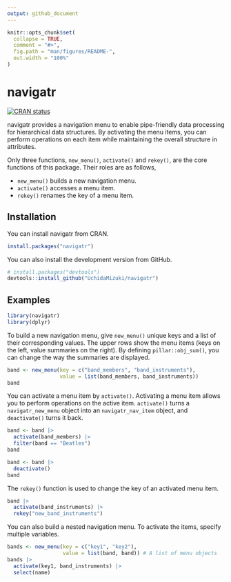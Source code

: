 ```yaml
---
output: github_document
---
```


<!-- README.md is generated from README.Rmd. Please edit that file -->

```r
knitr::opts_chunk$set(
  collapse = TRUE,
  comment = "#>",
  fig.path = "man/figures/README-",
  out.width = "100%"
)
```

# navigatr

<!-- badges: start -->
[![CRAN status](https://www.r-pkg.org/badges/version/navigatr)](https://CRAN.R-project.org/package=navigatr)
<!-- badges: end -->

navigatr provides a navigation menu to enable pipe-friendly data processing for hierarchical data structures. 
By activating the menu items, you can perform operations on each item while maintaining the overall structure in attributes.

Only three functions, `new_menu()`, `activate()` and `rekey()`, are the core functions of this package.
Their roles are as follows,

- `new_menu()` builds a new navigation menu.
- `activate()` accesses a menu item.
- `rekey()` renames the key of a menu item.

## Installation

You can install navigatr from CRAN.

``` r
install.packages("navigatr")
```

You can also install the development version from GitHub.

``` r
# install.packages("devtools")
devtools::install_github("UchidaMizuki/navigatr")
```

## Examples

```r
library(navigatr)
library(dplyr)
```

To build a new navigation menu, give `new_menu()` unique keys and a list of their corresponding values.
The upper rows show the menu items (keys on the left, value summaries on the right).
By defining `pillar::obj_sum()`, you can change the way the summaries are displayed.

```r
band <- new_menu(key = c("band_members", "band_instruments"),
                 value = list(band_members, band_instruments))
band
```

You can activate a menu item by `activate()`.
Activating a menu item allows you to perform operations on the active item.
`activate()` turns a `navigatr_new_menu` object into an `navigatr_nav_item` object, and `deactivate()` turns it back.

```r
band <- band |>
  activate(band_members) |>
  filter(band == "Beatles")
band
```

```r
band <- band |> 
  deactivate()
band
```

The `rekey()` function is used to change the key of an activated menu item.

```r
band |> 
  activate(band_instruments) |> 
  rekey("new_band_instruments")
```

You can also build a nested navigation menu.
To activate the items, specify multiple variables.

```r
bands <- new_menu(key = c("key1", "key2"),
                  value = list(band, band)) # A list of menu objects
bands |> 
  activate(key1, band_instruments) |> 
  select(name)
```
